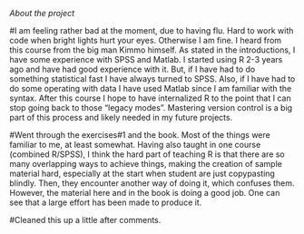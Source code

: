 
*About the project*


#I am feeling rather bad at the moment, due to having flu. Hard to work with code when bright lights hurt your eyes. Otherwise I am fine. I heard from this course from the big man Kimmo himself. As stated in the introductions, I have some experience with SPSS and Matlab. I started using R 2-3 years ago and have had good experience with it. But, if I have had to do something statistical fast I have always turned to SPSS. Also, if I have had to do some operating with data I have used Matlab since I am familiar with the syntax. After this course I hope to have internalized R to the point that I can stop going back to those "legacy modes". Mastering version control is a big part of this process and likely needed in my future projects.


#Went through the exercises#1 and the book. Most of the things were familiar to me, at least somewhat. Having also taught in one course (combined R/SPSS), I think the hard part of teaching R is that there are so many overlapping ways to achieve things, making the creation of sample material hard, especially at the start when student are just copypasting blindly. Then, they encounter another way of doing it, which confuses them. However, the material here and in the book is doing a good job. One can see that a large effort has been made to produce it.

#Cleaned this up a little after comments. 

